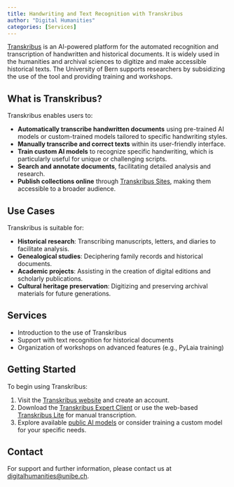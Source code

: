 ```yaml
---
title: Handwriting and Text Recognition with Transkribus
author: "Digital Humanities"
categories: [Services]
---
```


[Transkribus](https://www.transkribus.org/) is an AI-powered platform for the automated recognition and transcription of handwritten and historical documents. It is widely used in the humanities and archival sciences to digitize and make accessible historical texts. The University of Bern supports researchers by subsidizing the use of the tool and providing training and workshops.

## What is Transkribus?

Transkribus enables users to:

-   **Automatically transcribe handwritten documents** using pre-trained AI models or custom-trained models tailored to specific handwriting styles.
-   **Manually transcribe and correct texts** within its user-friendly interface.
-   **Train custom AI models** to recognize specific handwriting, which is particularly useful for unique or challenging scripts.
-   **Search and annotate documents**, facilitating detailed analysis and research.
-   **Publish collections online** through [Transkribus Sites](https://www.transkribus.org/sites), making them accessible to a broader audience.

## Use Cases

Transkribus is suitable for:

-   **Historical research**: Transcribing manuscripts, letters, and diaries to facilitate analysis.
-   **Genealogical studies**: Deciphering family records and historical documents.
-   **Academic projects**: Assisting in the creation of digital editions and scholarly publications.
-   **Cultural heritage preservation**: Digitizing and preserving archival materials for future generations.

## Services

-   Introduction to the use of Transkribus
-   Support with text recognition for historical documents
-   Organization of workshops on advanced features (e.g., PyLaia training)

## Getting Started

To begin using Transkribus:

1.  Visit the [Transkribus website](https://www.transkribus.org/) and create an account.
2.  Download the [Transkribus Expert Client](https://readcoop.eu/Transkribus/download/) or use the web-based [Transkribus Lite](https://transkribus.ai/) for manual transcription.
3.  Explore available [public AI models](https://www.transkribus.org/models/) or consider training a custom model for your specific needs.

## Contact

For support and further information, please contact us at [digitalhumanities\@unibe.ch](mailto:digitalhumanities@unibe.ch).